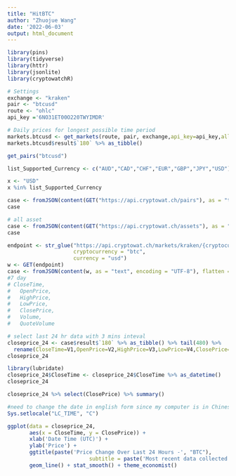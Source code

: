 ```yaml
---
title: "HitBTC"
author: "Zhuojue Wang"
date: '2022-06-03'
output: html_document
---
```

```r
library(pins)
library(tidyverse)
library(httr)
library(jsonlite)
library(cryptowatchR)
```

```r
# Settings
exchange <- "kraken"
pair <- "btcusd"
route <- "ohlc"
api_key ='6NO31ET00O220TWYIMDR'

# Daily prices for longest possible time period
markets.btcusd <- get_markets(route, pair, exchange,api_key=api_key,allowance = TRUE)
markets.btcusd$result$`180` %>% as_tibble()
```
```r
get_pairs("btcusd")
```


```r
list_Supported_Currency <- c("AUD","CAD","CHF","EUR","GBP","JPY","USD")

x <- "USD"
x %in% list_Supported_Currency
```


```r
case <- fromJSON(content(GET("https://api.cryptowat.ch/pairs"), as = "text", encoding = "UTF-8"), flatten = TRUE)
case
```




```r
# all asset
case <- fromJSON(content(GET("https://api.cryptowat.ch/assets"), as = "text", encoding = "UTF-8"), flatten = TRUE)
case
```

```r
endpoint <- str_glue("https://api.cryptowat.ch/markets/kraken/{cryptocurrency}{currency}/ohlc",
                     cryptocurrency = "btc",
                     currency = "usd")
w <- GET(endpoint)
case <- fromJSON(content(w, as = "text", encoding = "UTF-8"), flatten = TRUE)
#7 day 
# CloseTime,
#   OpenPrice,
#   HighPrice,
#   LowPrice,
#   ClosePrice,
#   Volume,
#   QuoteVolume
```


```r
# select last 24 hr data with 3 mins inteval
closeprice_24 <- case$result$`180` %>% as_tibble() %>% tail(480) %>%
  rename(CloseTime=V1,OpenPrice=V2,HighPrice=V3,LowPrice=V4,ClosePrice=V5,Volume=V6,QuoteVolume=V7) 
closeprice_24
```
```r
library(lubridate)
closeprice_24$CloseTime <- closeprice_24$CloseTime %>% as_datetime() 
closeprice_24
```
```r
closeprice_24 %>% select(ClosePrice) %>% summary()
```



```r
#need to change the date in english form since my computer is in Chinese :(
Sys.setlocale("LC_TIME", "C")

ggplot(data = closeprice_24, 
       aes(x = CloseTime, y = ClosePrice)) + 
       xlab('Date Time (UTC)') +
       ylab('Price') +
       ggtitle(paste('Price Change Over Last 24 Hours -', "BTC"),
                          subtitle = paste('Most recent data collected on:', 'BTC','(UTC)')) +
       geom_line() + stat_smooth() + theme_economist()
```


